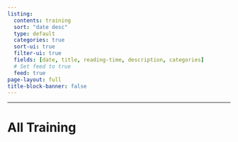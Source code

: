 ```yaml
---
listing:
  contents: training
  sort: "date desc"
  type: default
  categories: true
  sort-ui: true
  filter-ui: true 
  fields: [date, title, reading-time, description, categories]
  # Set feed to true
  feed: true
page-layout: full
title-block-banner: false
---
```


<!-- :::: {.columns} -->

<!-- ::: {.column width="40%"} -->
<!-- # Series -->

<!-- - [My awesome Blog](series1.html): This is a series about great stuff. Seriously. Grade AAA content in here. -->
<!-- ::: -->

<!-- ::: {.column width="5%"} -->

<!-- ::: -->


<!-- ::: {.column width="55%"} -->
<!-- # Subscribe -->
<!-- <iframe src="https://app.beehiiv.com/posts/ad76e5b7-7bbe-46a7-af19-3d3c9da3ce46/edit" data-test-id="beehiiv-embed" frameborder="0" scrolling="no" style="margin: 0; border-radius: 0px !important; background-color: transparent; height: 75px;;width:400px"></iframe> -->
<!-- ::: -->

<!-- :::: -->



---

# All Training
